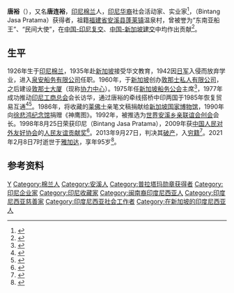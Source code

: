 {{Infobox person
| honorific_prefix = 
| name = 唐裕
| honorific_suffix = 
| image = 
| image_size = 
| alt = 
| caption = 
| native_name = 
| native_name_lang = 
| pronunciation = 
| romaji = 
| english_name = 
| zi = 
| hao = 
| real_name = 
| gender = 男
| birth_name = 唐连裕 
| birth_date = 1926年9月2日
| birth_place = {{flag|Dutch East Indies}}[[苏门答腊|苏门答腊]][[棉兰|棉兰]]
| baptised = 
| disappeared_date = 
| disappeared_place = 
| disappeared_status = 
| death_date = {{death date and age|2021|2|8|1926|9|2}}
| death_place = {{IDN}}[[雅加达|雅加达]]加托·苏布罗托陆军中央医院
| death_cause = [[心脏衰竭|心脏衰竭]]
| body_discovered = 
| resting_place = 
| resting_place_coordinates = 
| monuments = 
| residence = {{SIN}}
| nationality = {{IDN}}
| other_names = 
| ethnicity = [[汉族|汉族]]
| citizenship = 
| permanent_residency = 
| education = [[中学|中学]]
| alma_mater = 
| years_active = 
| era = 
| employer = 
| organization = 
| agent = 
| known_for = 在印尼的对外交往中做出贡献
| research = [[船运|船运]]、[[石油|石油]]、[[社会活动|社会活动]]、[[收藏|收藏]]
| notable_works = 
| style = 
| home_town = 
| ancestor = [[福建|福建]][[安溪|安溪]]
| salary = 
| net_worth = 
| height = 
| height_m = 
| height_cm = 
| height_ft = 
| height_in = 
| weight = 
| weight_kg = 
| weight_lb = 
| weight_st = 
| television = 
| title = 
| term = 
| predecessor = 
| successor = 
| party = 
| movement = 
| opponents = 
| boards = 
| religion = 
| denomination = 
| criminal_charge = 
| criminal_penalty = 
| criminal_status = 
| spouse(s) = 陈妙华
| partner(s) = 
| children = 唐庆铭<ref>{{cite web |title=新加坡华人唐庆铭先生莅临华侨博物院捐赠珍贵文物资料 |url=http://www.hqbwy.org.cn/news/content/1011.html |website=华侨博物馆 |accessdate=2017-07-13}}</ref>
| parents = 
| relatives = 兄：唐连良
| family = 
| callsign = 
| awards = 
| honours = [[人民友谊贡献奖|人民友谊贡献奖]]<br/>{{link-en|普拉塔玛勋章|Orders, decorations, and medals of Indonesia}}（Bintang Jasa Pratama）
| website = 
| module = 
| module2 = 
| module3 = 
| module4 = 
| module5 = 
| module6 = 
| signature = 
| signature_size = 
| signature_alt = 
| footnotes = 
| influences = 
| influenced = 
| width = 
| Img_size = 
| image_upright = 
| image_caption = 
| English_name = 
| 受洗 = 
| 死因 = 
| 遗体发现地 = 
| 遺體發現地 = 
| 墓地 = 
| 墓地坐标 = 
| 墓地坐標 = 
| 墓地座標 = 
| languages = 
| 教育程度 = 
| almamater = 
| educate = 
| job2 = 
| past = 
| work = 
| award = 
| works = 
| credits = 
| label_name = 
| nocat_wdimage = 
| job = 
}}
'''唐裕'''（{{bd|1926年|9月2日|2021年|2月8日|catIdx=Tang}}），又名'''唐连裕'''，[[印尼|印尼]][[棉兰|棉兰]]人，[[印尼华裔|印尼华裔]]社会活动家、实业家<ref>{{cite web |title=中华唐氏海外会会长唐艺航在新加坡拜访印尼世界船王唐裕 |url=http://www.cntang.org/info/dongtai/2017/07-17/328.html |website=中华唐民网 |accessdate=2017-07-17 |archive-date=2018-08-31 |archive-url=https://web.archive.org/web/20180831143704/http://cntang.org/info/dongtai/2017/07-17/328.html |dead-url=no }}</ref>，{{link-en|普拉塔玛勋章|Orders, decorations, and medals of Indonesia}}（Bintang Jasa Pratama）获得者，祖籍[[福建省|福建省]][[安溪县|安溪县]][[蓬莱镇_(安溪县)|蓬莱镇]]温泉村，曾被誉为“东南亚船王”、“民间大使”，在[[中国－印度尼西亚关系|中国-印尼复交]]、[[中国－新加坡关系|中国-新加坡建交]]中均作出贡献<ref>{{cite web |author1=岳怀让 |title=印尼著名社会活动家唐裕逝世，曾为中国印尼邦交正常化做贡献 |url=https://www.thepaper.cn/newsDetail_forward_11292279 |website=澎湃新闻 |accessdate=2021-02-10 |archive-date=2021-04-20 |archive-url=https://web.archive.org/web/20210420093148/https://www.thepaper.cn/newsDetail_forward_11292279 |dead-url=no }}</ref>。

== 生平 ==
1926年生于[[印尼|印尼]][[棉兰|棉兰]]，1935年赴[[新加坡|新加坡]]接受华文教育，1942因[[日军|日军]]入侵而放弃学业，进入[[泉安船务有限公司|泉安船务有限公司]]任职。1960年，于[[新加坡|新加坡]]创办[[敦那士私人有限公司|敦那士私人有限公司]]，之后建设[[敦那士大厦|敦那士大厦]]（现称[[协力中心|协力中心]]）。1975年任[[新加坡船务公会|新加坡船务公会]]主席<ref>{{cite web |title=（二）唐裕 |url=http://www.ocmuseum.cn/m/view.php?aid=778 |website=中国华侨历史博物馆 |accessdate=2020-05-13}}</ref>，1977年成功推动[[印尼工商总会|印尼工商总会]]会长访华，通过唐裕的牵线搭桥中印两国于1985年恢复贸易互通<ref>{{cite web |title=华人故事：印尼与中国邦交正常化的 “和平民间大使”唐裕 |url=https://www.hepingribao.com/home/2021/02/09/%E5%8D%8E%E4%BA%BA%E6%95%85%E4%BA%8B%EF%BC%9A%E5%8D%B0%E5%B0%BC%E4%B8%8E%E4%B8%AD%E5%9B%BD%E9%82%A6%E4%BA%A4%E6%AD%A3%E5%B8%B8%E5%8C%96%E7%9A%84-%E5%92%8C%E5%B9%B3%E6%B0%91%E9%97%B4%E5%A4%A7/ |website=和平日报 |accessdate=2021-02-09}}</ref><ref>{{cite web |title=印尼船王唐裕到访国投通汇基金 |url=http://finance.eastmoney.com/news/1355,20141111444481734.html |website=东方财富网 |accessdate=2014-11-11}}</ref>。1986年，将收藏的[[莱佛士|莱佛士]]亲笔文稿捐献给[[新加坡国家博物馆|新加坡国家博物馆]]，1990年向[[徐悲鸿纪念馆|徐悲鸿纪念馆]]捐赠《神鹰图》。1992年，被推选为[[世界安溪乡亲联谊会创会|世界安溪乡亲联谊会创会]]会长。1998年8月25日荣获印尼{{link-en|普拉塔玛勋章|Orders, decorations, and medals of Indonesia}}（Bintang Jasa Pratama），2009年获[[中国人民对外友好协会|中国人民对外友好协会]]的[[人民友谊贡献奖|人民友谊贡献奖]]<ref>{{cite web |title=“民间大使”唐裕：把“乡的味道”带在身上 |url=http://m.qzwb.com/gb/content/2018-12/28/content_5925102.htm |website=泉州网 |accessdate=2018-12-28}}</ref>。2013年9月27日，{{link-en|新加坡高级法院|High Court of Singapore}}判决其[[破产|破产]]，入[[穷籍|穷籍]]<ref>{{cite web |title=拖欠28万律师费　唐裕被判破产 |url=https://www.wanbao.com.sg/keywords/tang-yu |website=联合晚报 |accessdate=2013-09-27}}</ref>。2021年2月8日7时逝世于[[雅加达|雅加达]]，享年95岁<ref>{{cite web |author1=黄顺杰 |title=曾有“东南亚船王”美誉 印尼商人唐裕昨逝世 |url=https://www.zaobao.com/realtime/singapore/story20210209-1123033 |website=联合早报 |accessdate=2021-02-09}}</ref>。

== 参考资料 ==
{{Reflist}}

{{Authority control}}
{{DEFAULTSORT:Tang唐}}
[[Category:唐姓|Y]]
[[Category:棉兰人|Category:棉兰人]]
[[Category:安溪人|Category:安溪人]]
[[Category:普拉塔玛勋章获得者|Category:普拉塔玛勋章获得者]]
[[Category:印尼企业家|Category:印尼企业家]]
[[Category:印尼收藏家|Category:印尼收藏家]]
[[Category:闽南裔印度尼西亚人|Category:闽南裔印度尼西亚人]]
[[Category:印度尼西亚慈善家|Category:印度尼西亚慈善家]]
[[Category:印度尼西亚社会工作者|Category:印度尼西亚社会工作者]]
[[Category:在新加坡的印度尼西亚人|Category:在新加坡的印度尼西亚人]]